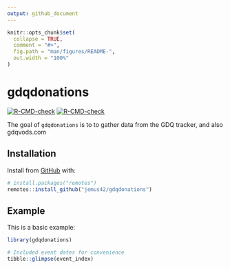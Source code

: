 ```yaml
---
output: github_document
---
```


<!-- README.md is generated from README.Rmd. Please edit that file -->

```r
knitr::opts_chunk$set(
  collapse = TRUE,
  comment = "#>",
  fig.path = "man/figures/README-",
  out.width = "100%"
)
```

# gdqdonations

<!-- badges: start -->
[![R-CMD-check](https://github.com/jemus42/gdqdonations/workflows/R-CMD-check/badge.svg)](https://github.com/jemus42/gdqdonations/actions)
[![R-CMD-check](https://github.com/jemus42/gdqdonations/actions/workflows/R-CMD-check.yaml/badge.svg)](https://github.com/jemus42/gdqdonations/actions/workflows/R-CMD-check.yaml)
<!-- badges: end -->

The goal of `gdqdonations` is to to gather data from the GDQ tracker, and also gdqvods.com

## Installation

Install from [GitHub](https://github.com/) with:

``` r
# install.packages("remotes")
remotes::install_github("jemus42/gdqdonations")
```

## Example

This is a basic example:

```r
library(gdqdonations)

# Included event dates for convenience
tibble::glimpse(event_index)
```
